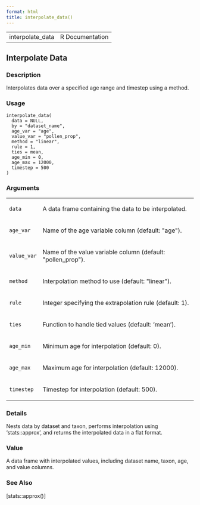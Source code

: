 ```yaml
---
format: html
title: interpolate_data()
---
```


<html><head>
<meta http-equiv="Content-Type" content="text/html; charset=utf-8" />
<meta name="viewport" content="width=device-width, initial-scale=1.0, user-scalable=yes" />
<link rel="stylesheet" href="https://cdn.jsdelivr.net/npm/katex@0.15.3/dist/katex.min.css">
<script type="text/javascript">
const macros = { "\\R": "\\textsf{R}", "\\code": "\\texttt"};
function processMathHTML() {
    var l = document.getElementsByClassName('reqn');
    for (let e of l) { katex.render(e.textContent, e, { throwOnError: false, macros }); }
    return;
}</script>
<script defer src="https://cdn.jsdelivr.net/npm/katex@0.15.3/dist/katex.min.js"
    onload="processMathHTML();"></script>
<link rel="stylesheet" type="text/css" href="R.css" />
</head><body><div class="container"><main>

<table style="width: 100%;"><tr><td>interpolate_data</td><td style="text-align: right;">R Documentation</td></tr></table>

<h2>Interpolate Data</h2>

<h3>Description</h3>

<p>Interpolates data over a specified age range and timestep using a method.
</p>


<h3>Usage</h3>

<pre><code class='language-R'>interpolate_data(
  data = NULL,
  by = "dataset_name",
  age_var = "age",
  value_var = "pollen_prop",
  method = "linear",
  rule = 1,
  ties = mean,
  age_min = 0,
  age_max = 12000,
  timestep = 500
)
</code></pre>


<h3>Arguments</h3>

<table>
<tr><td><code id="data">data</code></td>
<td>
<p>A data frame containing the data to be interpolated.</p>
</td></tr>
<tr><td><code id="age_var">age_var</code></td>
<td>
<p>Name of the age variable column (default: &quot;age&quot;).</p>
</td></tr>
<tr><td><code id="value_var">value_var</code></td>
<td>
<p>Name of the value variable column (default: &quot;pollen_prop&quot;).</p>
</td></tr>
<tr><td><code id="method">method</code></td>
<td>
<p>Interpolation method to use (default: &quot;linear&quot;).</p>
</td></tr>
<tr><td><code id="rule">rule</code></td>
<td>
<p>Integer specifying the extrapolation rule (default: 1).</p>
</td></tr>
<tr><td><code id="ties">ties</code></td>
<td>
<p>Function to handle tied values (default: 'mean').</p>
</td></tr>
<tr><td><code id="age_min">age_min</code></td>
<td>
<p>Minimum age for interpolation (default: 0).</p>
</td></tr>
<tr><td><code id="age_max">age_max</code></td>
<td>
<p>Maximum age for interpolation (default: 12000).</p>
</td></tr>
<tr><td><code id="timestep">timestep</code></td>
<td>
<p>Timestep for interpolation (default: 500).</p>
</td></tr>
</table>


<h3>Details</h3>

<p>Nests data by dataset and taxon, performs interpolation using 'stats::approx',
and returns the interpolated data in a flat format.
</p>


<h3>Value</h3>

<p>A data frame with interpolated values, including dataset name, taxon, age,
and value columns.
</p>


<h3>See Also</h3>

<p>[stats::approx()]
</p>

</main>

</div>
</body></html>

